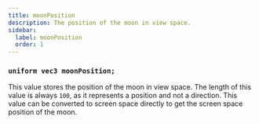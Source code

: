 ```yaml
---
title: moonPosition
description: The position of the moon in view space.
sidebar:
  label: moonPosition
  order: 1
---
```


### `uniform vec3 moonPosition;`

This value stores the position of the moon in view space. The length of this value is always `100`, as it represents a position and not a direction. This value can be converted to screen space directly to get the screen space position of the moon.
